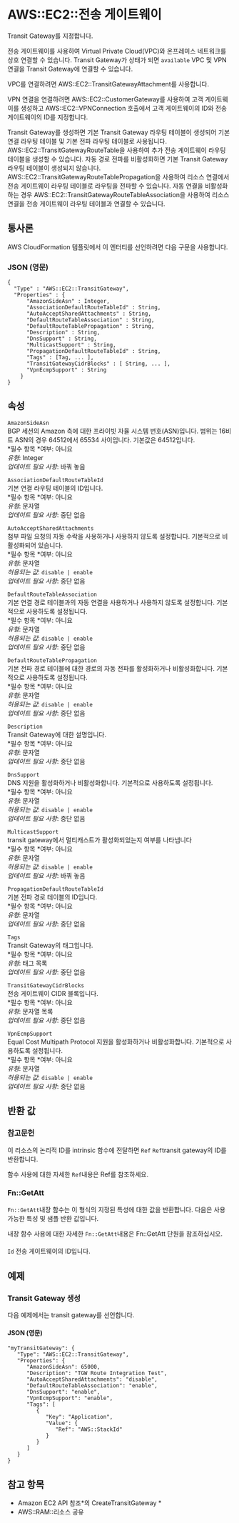 # AWS::EC2::전송 게이트웨이

Transit Gateway를 지정합니다.

전송 게이트웨이를 사용하여 Virtual Private Cloud(VPC)와 온프레미스 네트워크를 상호 연결할 수 있습니다. Transit Gateway가 상태가 되면 `available` VPC 및 VPN 연결을 Transit Gateway에 연결할 수 있습니다.

VPC를 연결하려면 AWS::EC2::TransitGatewayAttachment를 사용합니다.

VPN 연결을 연결하려면 AWS::EC2::CustomerGateway를 사용하여 고객 게이트웨이를 생성하고 AWS::EC2::VPNConnection 호출에서 고객 게이트웨이의 ID와 전송 게이트웨이의 ID를 지정합니다.

Transit Gateway를 생성하면 기본 Transit Gateway 라우팅 테이블이 생성되어 기본 연결 라우팅 테이블 및 기본 전파 라우팅 테이블로 사용됩니다. AWS::EC2::TransitGatewayRouteTable을 사용하여 추가 전송 게이트웨이 라우팅 테이블을 생성할 수 있습니다. 자동 경로 전파를 비활성화하면 기본 Transit Gateway 라우팅 테이블이 생성되지 않습니다. AWS::EC2::TransitGatewayRouteTablePropagation을 사용하여 리소스 연결에서 전송 게이트웨이 라우팅 테이블로 라우팅을 전파할 수 있습니다. 자동 연결을 비활성화하는 경우 AWS::EC2::TransitGatewayRouteTableAssociation을 사용하여 리소스 연결을 전송 게이트웨이 라우팅 테이블과 연결할 수 있습니다.

## 통사론

AWS CloudFormation 템플릿에서 이 엔터티를 선언하려면 다음 구문을 사용합니다.

### JSON (영문)

```
{
  "Type" : "AWS::EC2::TransitGateway",
  "Properties" : {
      "AmazonSideAsn" : Integer,
      "AssociationDefaultRouteTableId" : String,
      "AutoAcceptSharedAttachments" : String,
      "DefaultRouteTableAssociation" : String,
      "DefaultRouteTablePropagation" : String,
      "Description" : String,
      "DnsSupport" : String,
      "MulticastSupport" : String,
      "PropagationDefaultRouteTableId" : String,
      "Tags" : [Tag, ... ],
      "TransitGatewayCidrBlocks" : [ String, ... ],
      "VpnEcmpSupport" : String
    }
}
```

## 속성

`AmazonSideAsn`  
BGP 세션의 Amazon 측에 대한 프라이빗 자율 시스템 번호(ASN)입니다. 범위는 16비트 ASN의 경우 64512에서 65534 사이입니다. 기본값은 64512입니다.  
*필수 항목 *여부: 아니요  
_유형_: Integer  
_업데이트 필요 사항_: 바꿔 놓음

`AssociationDefaultRouteTableId`  
기본 연결 라우팅 테이블의 ID입니다.  
*필수 항목 *여부: 아니요  
_유형_: 문자열  
_업데이트 필요 사항_: 중단 없음

`AutoAcceptSharedAttachments`  
첨부 파일 요청의 자동 수락을 사용하거나 사용하지 않도록 설정합니다. 기본적으로 비활성화되어 있습니다.  
*필수 항목 *여부: 아니요  
_유형_: 문자열  
_허용되는 값_: `disable | enable`  
_업데이트 필요 사항_: 중단 없음

`DefaultRouteTableAssociation`  
기본 연결 경로 테이블과의 자동 연결을 사용하거나 사용하지 않도록 설정합니다. 기본적으로 사용하도록 설정됩니다.  
*필수 항목 *여부: 아니요  
_유형_: 문자열  
_허용되는 값_: `disable | enable`  
_업데이트 필요 사항_: 중단 없음

`DefaultRouteTablePropagation`  
기본 전파 경로 테이블에 대한 경로의 자동 전파를 활성화하거나 비활성화합니다. 기본적으로 사용하도록 설정됩니다.  
*필수 항목 *여부: 아니요  
_유형_: 문자열  
_허용되는 값_: `disable | enable`  
_업데이트 필요 사항_: 중단 없음

`Description`  
Transit Gateway에 대한 설명입니다.  
*필수 항목 *여부: 아니요  
_유형_: 문자열  
_업데이트 필요 사항_: 중단 없음

`DnsSupport`  
DNS 지원을 활성화하거나 비활성화합니다. 기본적으로 사용하도록 설정됩니다.  
*필수 항목 *여부: 아니요  
_유형_: 문자열  
_허용되는 값_: `disable | enable`  
_업데이트 필요 사항_: 중단 없음

`MulticastSupport`  
transit gateway에서 멀티캐스트가 활성화되었는지 여부를 나타냅니다  
*필수 항목 *여부: 아니요  
_유형_: 문자열  
_허용되는 값_: `disable | enable`  
_업데이트 필요 사항_: 바꿔 놓음

`PropagationDefaultRouteTableId`  
기본 전파 경로 테이블의 ID입니다.  
*필수 항목 *여부: 아니요  
_유형_: 문자열  
_업데이트 필요 사항_: 중단 없음

`Tags`  
Transit Gateway의 태그입니다.  
*필수 항목 *여부: 아니요  
_유형_: 태그 목록  
_업데이트 필요 사항_: 중단 없음

`TransitGatewayCidrBlocks`  
전송 게이트웨이 CIDR 블록입니다.  
*필수 항목 *여부: 아니요  
_유형_: 문자열 목록  
_업데이트 필요 사항_: 중단 없음

`VpnEcmpSupport`  
Equal Cost Multipath Protocol 지원을 활성화하거나 비활성화합니다. 기본적으로 사용하도록 설정됩니다.  
*필수 항목 *여부: 아니요  
_유형_: 문자열  
_허용되는 값_: `disable | enable`  
_업데이트 필요 사항_: 중단 없음

## 반환 값

### 참고문헌

이 리소스의 논리적 ID를 intrinsic 함수에 전달하면 `Ref` `Ref`transit gateway의 ID를 반환합니다.

함수 사용에 대한 자세한 `Ref`내용은 Ref를 참조하세요.

### Fn::GetAtt

`Fn::GetAtt`내장 함수는 이 형식의 지정된 특성에 대한 값을 반환합니다. 다음은 사용 가능한 특성 및 샘플 반환 값입니다.

내장 함수 사용에 대한 자세한 `Fn::GetAtt`내용은 Fn::GetAtt 단원을 참조하십시오.

####

`Id` 전송 게이트웨이의 ID입니다.

## 예제

### Transit Gateway 생성

다음 예제에서는 transit gateway를 선언합니다.

#### JSON (영문)

```
"myTransitGateway": {
   "Type": "AWS::EC2::TransitGateway",
   "Properties": {
      "AmazonSideAsn": 65000,
      "Description": "TGW Route Integration Test",
      "AutoAcceptSharedAttachments": "disable",
      "DefaultRouteTableAssociation": "enable",
      "DnsSupport": "enable",
      "VpnEcmpSupport": "enable",
      "Tags": [
         {
            "Key": "Application",
            "Value": {
               "Ref": "AWS::StackId"
            }
         }
      ]
   }
}
```

## 참고 항목

- Amazon EC2 API 참조*의 CreateTransitGateway *
- AWS::RAM::리소스 공유
